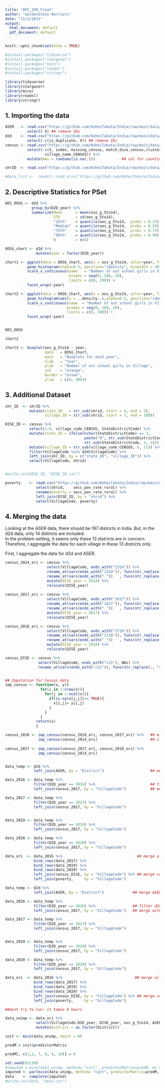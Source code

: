 ---
title: "API_209_Final"
author: "GoldenState Warriors"
date: "11/1/2021"
output:
  html_document: default
  pdf_document: default
---

```{r setup, include = TRUE}
knitr::opts_chunk$set(echo = TRUE)

#install.packages("tidyverse")
#install.packages("stargazer")
#install.packages("mice")
#install.packages("readxl")
#install.packages("stringr")

library(tidyverse)
library(stargazer)
library(mice)
library(readxl)
library(stringr)


```

## 1. Importing the data

```{r import data, include = TRUE}
ASER   <- read.csv("https://github.com/KoheiTakata/India/raw/main/data/aser_data.csv") %>% 
          select(-X) ## remove IDs
d2d    <- read.csv("https://github.com/KoheiTakata/India/raw/main/data/d2d_data.csv") %>% 
          select(-c(is_duplicate, X)) ## remove IDs
census <- read.csv("https://github.com/KoheiTakata/India/raw/main/data/dise_census_training.csv") %>% 
          select(-c(X, index, missing_census, match_dise_census,cluster_name_DISE, ## remove non-necessary cols
                  village_name_CENSUS)) %>% 
          mutate(NAs = rowSums(is.na(.)))            ## col for counting NAs in a row

shrID  <- read.csv("https://github.com/KoheiTakata/India/raw/main/data/shrug_names.csv") 

#data_list <-  readxl::read_xlsx("https://github.com/KoheiTakata/India/raw/main/data/data_dictionary.xlsx")
```

## 2. Descriptive Statistics for PSet


```{r descriptive, include = FALSE}
DES_OOSG <- d2d %>% 
            group_by(D2D_year) %>% 
            summarize(Mean      = mean(oos_g_5to14),
                      STD       = sd(oos_g_5to14),
                      "25th"    = quantile(oos_g_5to14,  probs = 0.25),
                      "Median"  = quantile(oos_g_5to14,  probs = 0.50),
                      "75th"    = quantile(oos_g_5to14,  probs = 0.75),
                      "90th"    = quantile(oos_g_5to14,  probs = 0.90),
                      N         = n())

OOSG_chart <- d2d %>% 
              mutate(year = factor(D2D_year))

chart1 <- ggplot(data = OOSG_chart, aes(x = oos_g_5to14, color=year, fill=year))+
          geom_histogram(alpha=0.5, position="identity", binwidth = 20)+
          scale_x_continuous(name   = "Number of out school girls in Village",
                             breaks = seq(0, 200, 20),
                             limits = c(0, 200)) +
          facet_wrap(~year)

chart2 <- ggplot(data = OOSG_chart, aes(x = oos_g_5to14, color=year, fill=year))+
          geom_histogram(aes(y = ..density..),alpha=0.5, position="identity", binwidth = 5)+
          scale_x_continuous(name  = "Number of out school girls in Village",
                            breaks = seq(0, 200, 20),
                            limits = c(0, 200)) +
          facet_wrap(~year)


DES_OOSG

chart2

chart3 <- boxplot(oos_g_5to14 ~ year, 
                  data   = OOSG_chart, 
                  main   = "Boxplots for each year",
                  xlab   = "Year", 
                  ylab   = "Number of out school girls in Village", 
                  col    = "orange", 
                  border = "brown",
                  ylim   = c(0, 400)) 

```


## 3. Additional Dataset
```{r additional data, include = TRUE}

shr_ID  <- shrID %>% 
           mutate(state_ID   = str_sub(shrid, start = 4, end = 5),
                  village_ID = str_sub(shrid, start = 7, end = 100)) 

DISE_ID <- census %>% 
           select(1:6, village_code_CENSUS, StateDistrictCode) %>% 
           mutate(state_ID = ifelse(nchar(StateDistrictCode) == 3,        # if 3 => "0X", if 4 => "XX"
                                    paste("0", str_sub(StateDistrictCode, 1, 1), sep = ""),
                                    str_sub(StateDistrictCode, 1, 2))) %>% 
           mutate(village_ID = str_sub(village_code_CENSUS, 6, 11)) %>% 
           filter(VillageCode %in% d2d$VillageCode) %>% 
           left_join(shr_ID, by = c("state_ID", "village_ID")) %>% 
           select(VillageCode, shrid)


#write.csv(DISE_ID, "DISE_ID.csv")

poverty    <- read.csv("https://github.com/KoheiTakata/India/raw/main/data/shrug_secc_poverty_rate.csv") %>% 
              select(shrid,    secc_pov_rate_rural) %>% 
              rename(poverty = secc_pov_rate_rural) %>% 
              left_join(DISE_ID, by = "shrid") %>% 
              select(VillageCode, poverty)

```

## 4. Merging the data
Looking at the ASER data, there should be 197 districts in India. But, in the d2d data, only 14 districts are included.  
In the problem setting, it seems only these 13 districts are in concern. Therefore, I aggregate the data for each village in these 13 districts only.

First, I aggregate the data for d2d and ASER.

```{r merge_data, include=TRUE}
census_2014_ori <- census %>%                                                                 
                   select(VillageCode, ends_with("1314")) %>%                                ## extract DISE data for 2013/14
                   rename_at(vars(ends_with("1314")), funs(str_replace(., "1314", ""))) %>%  ## remove last digit of 1314
                   rename_at(vars(ends_with("_"))   , funs(str_replace(., "_", ""))) %>%     ## remove last _ for "village_"
                   mutate(DISE_year = 2014) %>%                                              ## record DISE base year
                   relocate(DISE_year)                                                       ## move the DISE_year to the first col
              
census_2017_ori <- census %>% 
                   select(VillageCode, ends_with("1617")) %>% 
                   rename_at(vars(ends_with("1617")), funs(str_replace(., "1617", ""))) %>% 
                   rename_at(vars(ends_with("_"))   , funs(str_replace(., "_", ""))) %>% 
                   mutate(DISE_year = 2017) %>% 
                   relocate(DISE_year)

census_2018_ori <- census %>% 
                   select(VillageCode, ends_with("1718")) %>% 
                   rename_at(vars(ends_with("1718")), funs(str_replace(., "1718", ""))) %>% 
                   rename_at(vars(ends_with("_"))   , funs(str_replace(., "_", ""))) %>% 
                   mutate(DISE_year = 2018) %>% 
                   relocate(DISE_year)

census_DISE <- census %>% 
               select(VillageCode, ends_with("c11"), NAs) %>%                           ## extract cols for census data
               rename_at(vars(ends_with("c11")), funs(str_replace(., "c11", "")))       ## remove last c11



```

```{r data_imputation_census, include=TRUE}
## Imputation for Census data
imp_census <- function(x, y){
                for(i in 1:nrow(x)){
                  for(j in 1:ncol(x)){
                    if(is.na(x[i,j])== TRUE){
                      x[i,j]= y[i,j]
                    }  
                  }
                }
              return(x)
              }

census_2018 <- imp_census(census_2018_ori, census_2017_ori) %>%   ## missing value for 2018 <- imputed by 2017
               imp_census(census_2014_ori)                        ## if still missing       <- imputed by 2014
               
census_2017 <- imp_census(census_2017_ori, census_2018_ori) %>% 
               imp_census(census_2014_ori)


data_temp <- d2d %>% 
             left_join(ASER, by = "District")                     ## merge ASER into d2d

data_2016 <- data_temp %>% 
             filter(D2D_year == 2016) %>%                         ## filter d2d 2016 data
             left_join(census_2017, by = "VillageCode")           ## merge with DISE 2017 year (closest year)

data_2017 <- data_temp %>% 
             filter(D2D_year == 2017) %>% 
             left_join(census_2017, by = "VillageCode")


data_2019 <- data_temp %>% 
             filter(D2D_year == 2019) %>% 
             left_join(census_2017, by = "VillageCode")

data_2020 <- data_temp %>% 
             filter(D2D_year == 2020) %>% 
             left_join(census_2017, by = "VillageCode")

data_ori  <- data_2016 %>%                                  ## merge all filtered data for d2d and DISE
             bind_rows(data_2017) %>% 
             bind_rows(data_2019) %>% 
             bind_rows(data_2020) %>% 
             left_join(census_DISE, by = "VillageCode") %>% ## merge census data
             left_join(poverty,     by = "VillageCode")

```

```{r data_aggregate, include = FALSE}
data_temp <- d2d %>% 
             left_join(ASER, by = "District")             ## merge ASER into d2d

data_2016 <- data_temp %>% 
             filter(D2D_year == 2016) %>%                 ## filter d2d 2016 data
             left_join(census_2017, by = "VillageCode")   ## merge with DISE 2017 year (closest year)

data_2017 <- data_temp %>% 
             filter(D2D_year == 2017) %>% 
             left_join(census_2017, by = "VillageCode")


data_2019 <- data_temp %>% 
             filter(D2D_year == 2019) %>% 
             left_join(census_2017, by = "VillageCode")

data_2020 <- data_temp %>% 
             filter(D2D_year == 2020) %>% 
             left_join(census_2017, by = "VillageCode")

data_ori  <- data_2016 %>%                                 ## merge all filtered data for d2d and DISE
             bind_rows(data_2017) %>% 
             bind_rows(data_2019) %>% 
             bind_rows(data_2020) %>% 
             left_join(census_DISE, by = "VillageCode") %>% ## merge census data
             left_join(poverty,     by = "VillageCode")

```

```{r data_imputation_all, include= TRUE}

##dont try to run: it takes 6 hours

data_unimp <- data_ori %>% 
              select(VillageCode:D2D_year, DISE_year, oos_g_5to14, ASER, village:poverty) %>% 
              mutate(District = as.factor(District))

init <- mice(data_unimp, maxit = 0)

predM = init$predictorMatrix

predM[, c(1,2, 7, 8, 9, 10)] = 0

set.seed(02138)
#imputed = mice(data_unimp, method= "cart", predictorMatrix=predM, m= 5, maxit = 30) 
imputed <- parlmice(data_unimp, method= "cart", predictorMatrix=predM, m= 5, maxit = 10, n.core = 5, n.imp.core = 1) 
data    <- complete(imputed)
#write.csv(data, "data.csv")
```
